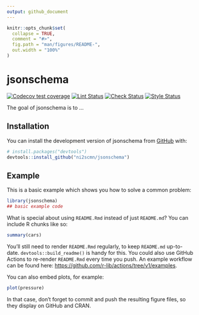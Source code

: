 ```yaml
---
output: github_document
---
```


<!-- README.md is generated from README.Rmd. Please edit that file -->

```r
knitr::opts_chunk$set(
  collapse = TRUE,
  comment = "#>",
  fig.path = "man/figures/README-",
  out.width = "100%"
)
```

# jsonschema

<!-- badges: start -->
  [![Codecov test coverage](https://codecov.io/gh/ni2scmn/plumberschema/branch/main/graph/badge.svg)](https://app.codecov.io/gh/ni2scmn/plumberschema?branch=main)
  [![Lint Status](https://github.com/ni2scmn/jsonschema/actions/workflows/lint.yaml/badge.svg)](https://github.com/ni2scmn/jsonschema/actions/workflows/lint.yaml/badge.svg)
  [![Check Status](https://github.com/ni2scmn/jsonschema/actions/workflows/check.yaml/badge.svg)](https://github.com/ni2scmn/jsonschema/actions/workflows/check.yaml/badge.svg)
  [![Style Status](https://github.com/ni2scmn/jsonschema/actions/workflows/style.yaml/badge.svg)](https://github.com/ni2scmn/jsonschema/actions/workflows/style.yaml/badge.svg)
<!-- badges: end -->

The goal of jsonschema is to ...

## Installation

You can install the development version of jsonschema from [GitHub](https://github.com/) with:

``` r
# install.packages("devtools")
devtools::install_github("ni2scmn/jsonschema")
```

## Example

This is a basic example which shows you how to solve a common problem:

```r
library(jsonschema)
## basic example code
```

What is special about using `README.Rmd` instead of just `README.md`? You can include R chunks like so:

```r
summary(cars)
```

You'll still need to render `README.Rmd` regularly, to keep `README.md` up-to-date. `devtools::build_readme()` is handy for this. You could also use GitHub Actions to re-render `README.Rmd` every time you push. An example workflow can be found here: <https://github.com/r-lib/actions/tree/v1/examples>.

You can also embed plots, for example:

```r
plot(pressure)
```

In that case, don't forget to commit and push the resulting figure files, so they display on GitHub and CRAN.
